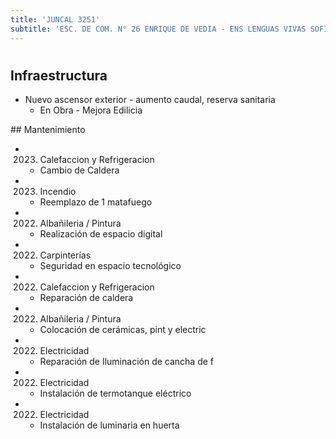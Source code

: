 ```yaml
---
title: 'JUNCAL 3251'
subtitle: 'ESC. DE COM. N° 26 ENRIQUE DE VEDIA - ENS LENGUAS VIVAS SOFIA DE SPANGENBERG - ESCUELA DE MAESTROS ([A] 04)'
---
```


#
## Infraestructura

* Nuevo ascensor exterior - aumento caudal, reserva sanitaria 
    + En Obra - Mejora Edilicia 


 ## Mantenimiento

*  (2023) Calefaccion y Refrigeracion 
    + Cambio de Caldera

*  (2023) Incendio 
    + Reemplazo de 1 matafuego

*  (2022) Albañileria / Pintura 
    + Realización de espacio digital

*  (2022) Carpinterías 
    + Seguridad en espacio tecnológico

*  (2022) Calefaccion y Refrigeracion 
    + Reparación de caldera

*  (2022) Albañileria / Pintura 
    + Colocación de cerámicas, pint y electric

*  (2022) Electricidad 
    + Reparación de Iluminación de cancha de f

*  (2022) Electricidad 
    + Instalación de termotanque eléctrico

*  (2022) Electricidad 
    + Instalación de luminaria en huerta







